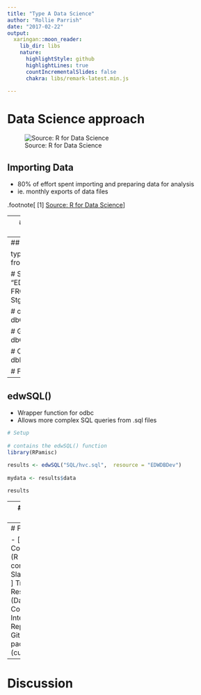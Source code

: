 ```yaml
---
title: "Type A Data Science"
author: "Rollie Parrish"
date: "2017-02-22"
output:
  xaringan::moon_reader:
    lib_dir: libs
    nature:
      highlightStyle: github
      highlightLines: true
      countIncrementalSlides: false
      chakra: libs/remark-latest.min.js

---
```

# Data Science approach

![Source: R for Data Science](data-science.png)


## Importing Data

 - 80% of effort spent importing and preparing data for analysis
 - ie. monthly exports of data files
 


.footnote[
[1] [Source: R for Data Science](http://r4ds.had.co.nz/index.html)
]


---
# R packages for working with SQL databases

- RODBC
- odbc newer, faster (5x)


## Requirements
1. R / R-Studio
2. R Packages
   - tidyverse
   - dplyr & magrittr (pipes)
   - odbc

---
## odbc

typical method for loading a dataframe from SQL database

     # Setup
    library(odbc, DBI)
    dsn <- "EDWDBDev"
    sql <- "SELECT TOP 100 FROM StgEpicClarityPHS.dbo.HOSP_VISIT_CST"

    # open connection
    conn <- dbConnect(odbc(), dsn = dsn)

    # Get the results
    queryResult <- dbGetQuery(conn, sql)

    # Close the connection
    dbDisconnect(conn)

    # Final results
    mydata <- queryResult

---
## edwSQL()

 - Wrapper function for odbc
 - Allows more complex SQL queries from .sql files 
     
```r
# Setup  
     
# contains the edwSQL() function
library(RPamisc) 
    
results <- edwSQL("SQL/hvc.sql",  resource = "EDWDBDev")
            
mydata <- results$data

results
```
 
            
 
---
# Installing RPamisc

   library(devtools)
   
   install_github("rparrish/RPamisc")





---
# Future 

- [ ] Communication (R User community, Slack, etc.)
- [ ] Training Resources (Data Camp, Coursera)
- [x] Internal Git Repositories 
   GitLab - []()
- [x] R packages (cupid)


---

# Discussion 
